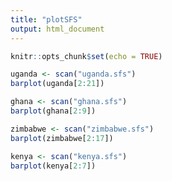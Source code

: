 ---
title: "plotSFS"
output: html_document
---

```{r setup, include=FALSE}
knitr::opts_chunk$set(echo = TRUE)
```

```{r}
uganda <- scan("uganda.sfs")
barplot(uganda[2:21])
```
```{r}
ghana <- scan("ghana.sfs")
barplot(ghana[2:9])
```

```{r}
zimbabwe <- scan("zimbabwe.sfs")
barplot(zimbabwe[2:17])
```
```{r}
kenya <- scan("kenya.sfs")
barplot(kenya[2:7])
```
